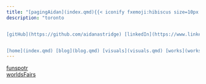 ```yaml
---
title: "[pagingAidan](index.qmd){{< iconify fxemoji:hibiscus size=10px >}}"
description: "toronto


[gitHub](https://github.com/aidanastridge) [linkedIn](https://www.linkedin.com/in/aidanastridge/) [x](https://x.com/aidanastridge) [email](mailto:astridgeaidan@gmail.com)   


[home](index.qmd) [blog](blog.qmd) [visuals](visuals.qmd) [works](works.qmd)"
---
```


[funspotr](https://github.com/aidanastridge/tidytuesday-funspotr/blob/main/Rplot.png)  
[worldsFairs](https://github.com/aidanastridge/worlds-fairs/blob/main/plot.jpg) 


